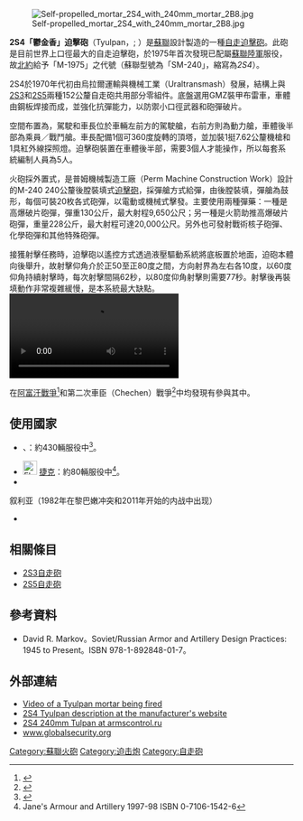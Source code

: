 {{noteTA
|1=zh-hans:毫米;zh-hk:毫米;zh-tw:公釐;
|2=zh-hans:米;zh-hk:米;zh-tw:公尺;
|3=zh-hans:坦克;zh-hk:坦克;zh-tw:戰車;
|4=zh-hans:主战坦克;zh-hk:主戰坦克;zh-tw:主力戰車;|5 = zh-cn:炮; zh-hk:炮; zh-tw:砲;
}}
[[File:Self-propelled_mortar_2S4_with_240mm_mortar_2B8.jpg|thumb]]

'''2S4「鬱金香」迫擊砲'''（Tyulpan，{{lang-ru|2С4 Тюльпан}}; {{lang-en|Tulip}}）是[[蘇聯|蘇聯]]設計製造的一種[[自走砲|自走]][[迫擊砲|迫擊砲]]。此砲是目前世界上口徑最大的自走迫擊砲，於1975年首次發現已配屬[[蘇聯陸軍|蘇聯陸軍]]服役，故[[北約|北約]]給予「M-1975」之代號（蘇聯型號為「SM-240」，縮寫為''2S4''）。

2S4於1970年代初由烏拉爾運輸與機械工業（Uraltransmash）發展，結構上與[[2S3_Akatsiya自走砲|2S3]]和[[2S5_自走砲|2S5]]兩種152公釐自走砲共用部分零組件。底盤選用GMZ裝甲布雷車，車體由鋼板焊接而成，並強化抗彈能力，以防禦小口徑武器和砲彈破片。

空間布置為，駕駛和車長位於車輛左前方的駕駛艙，右前方則為動力艙，車體後半部為乘員／戰鬥艙。車長配備1個可360度旋轉的頂塔，並加裝1挺7.62公釐機槍和1具紅外線探照燈。迫擊砲裝置在車體後半部，需要3個人才能操作，所以每套系統編制人員為5人。

火砲採外置式，是普姆機械製造工廠（Perm Machine Construction Work）設計的M-240 240公釐後膛裝填式[[迫擊砲|迫擊砲]]，採彈艙方式給彈，由後膛裝填，彈艙為鼓形，每個可裝20枚各式砲彈，以電動或機械式擊發。主要使用兩種彈藥：一種是高爆破片砲彈，彈重130公斤，最大射程9,650公尺；另一種是火箭助推高爆破片砲彈，重量228公斤，最大射程可達20,000公尺。另外也可發射戰術核子砲彈、化學砲彈和其他特殊砲彈。

接獲射擊任務時，迫擊砲以遙控方式透過液壓驅動系統將底板置於地面，迫砲本體向後舉升，故射擊仰角介於正50至正80度之間，方向射界為左右各10度，以60度仰角持續射擊時，每次射擊間隔62秒，以80度仰角射擊則需要77秒。射擊後再裝填動作非常複雜緩慢，是本系統最大缺點。
[[File:2S4.ogv|thumb]]

在[[苏阿战争|阿富汗戰爭]]<ref>{{Cite web |url=http://www.globalsecurity.org/military/world/russia/2s4.htm |title=存档副本 |accessdate=2007-11-27 |archive-date=2007-01-03 |archive-url=https://web.archive.org/web/20070103012842/http://www.globalsecurity.org/military/world/russia/2s4.htm |dead-url=no }}</ref>和第二次車臣（Chechen）戰爭<ref>{{cite web |url=http://www.aeronautics.ru/chechnya/021700.htm |title=存档副本 |accessdate=2006-11-22 |deadurl=yes |archiveurl=https://web.archive.org/web/20011209055848/http://www.aeronautics.ru/chechnya/021700.htm |archivedate=2001-12-09 }}</ref>中均發現有參與其中。

== 使用國家 ==
* {{USSR}}、{{RUS}}：約430輛服役中<ref>{{Cite web |url=http://www.globalsecurity.org/military/world/russia/army-equipment.htm |title=存档副本 |accessdate=2007-11-27 |archive-date=2015-11-25 |archive-url=https://web.archive.org/web/20151125044702/http://www.globalsecurity.org/military/world/russia/army-equipment.htm |dead-url=no }}</ref>。
* [[File:Flag_of_the_Czech_Republic.svg|25px]] [[捷克|捷克]]：約80輛服役中<ref>Jane's Armour and Artillery 1997-98 ISBN 0-7106-1542-6</ref>。
* {{IRQ}}
叙利亚（1982年在黎巴嫩冲突和2011年开始的内战中出现）
* {{DPRK}}

== 相關條目 ==
* [[2S3自走砲|2S3自走砲]]
* [[2S5自走砲|2S5自走砲]]

== 參考資料 ==
{{Reflist}}
* David R. Markov。Soviet/Russian Armor and Artillery Design Practices: 1945 to Present。ISBN 978-1-892848-01-7。

== 外部連結 ==
* [http://www.youtube.com/watch?v=U_F-W4aBfgw&mode=related&search= Video of a Tyulpan mortar being fired]{{Wayback|url=http://www.youtube.com/watch?v=U_F-W4aBfgw&mode=related&search= |date=20160305162904 }}
* [https://web.archive.org/web/20070629132649/http://www.artillery-mz.com/en/products/03/240/ 2S4 Tyulpan description at the manufacturer's website]
* [https://web.archive.org/web/20060622045713/http://www.armscontrol.ru/atmtc/Arms_systems/Land/Artillery/Self_Propelled/2S4_SP_Mortar_Tulpan.htm 2S4 240mm Tulpan at armscontrol.ru]
* [http://www.globalsecurity.org/military/world/russia/2s4-specs.htm www.globalsecurity.org]{{Wayback|url=http://www.globalsecurity.org/military/world/russia/2s4-specs.htm |date=20180511145656 }}

{{俄罗斯装甲战斗车辆}}

[[Category:蘇聯火砲|Category:蘇聯火砲]]
[[Category:迫击炮|Category:迫击炮]]
[[Category:自走砲|Category:自走砲]]